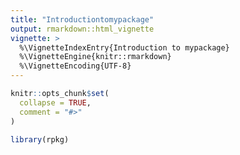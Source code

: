 ```yaml
---
title: "Introductiontomypackage"
output: rmarkdown::html_vignette
vignette: >
  %\VignetteIndexEntry{Introduction to mypackage}
  %\VignetteEngine{knitr::rmarkdown}
  %\VignetteEncoding{UTF-8}
---
```


```r
knitr::opts_chunk$set(
  collapse = TRUE,
  comment = "#>"
)
```

```r
library(rpkg)
```
